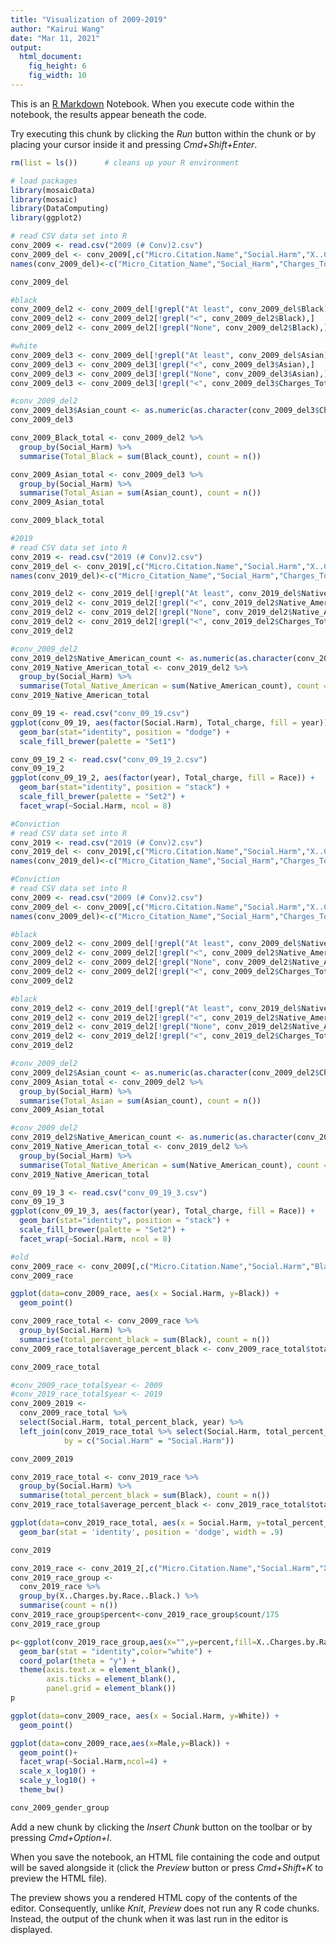 ```yaml
---
title: "Visualization of 2009-2019"
author: "Kairui Wang"
date: "Mar 11, 2021"
output: 
  html_document:
    fig_height: 6
    fig_width: 10
---
```



This is an [R Markdown](http://rmarkdown.rstudio.com) Notebook. When you execute code within the notebook, the results appear beneath the code. 

Try executing this chunk by clicking the *Run* button within the chunk or by placing your cursor inside it and pressing *Cmd+Shift+Enter*. 

```r
rm(list = ls())      # cleans up your R environment

# load packages
library(mosaicData)
library(mosaic)
library(DataComputing)
library(ggplot2)
```

```r
# read CSV data set into R
conv_2009 <- read.csv("2009 (# Conv)2.csv") 
conv_2009_del <- conv_2009[,c("Micro.Citation.Name","Social.Harm","X..Charges..Grand.Total.","X..All.Charges..For.Any.Offense.","X..Charges.by.Race..Black.","X..Charges.by.Race..White.","X..Charges.by.Race..Hispanic.","X..Charges.by.Race..Asian.","X..Charges.by.Race..Native.American.")]
names(conv_2009_del)<-c("Micro_Citation_Name","Social_Harm","Charges_Total","Charges_percent","Black","White","Hispanic","Asian","Native_American")
```

```r
conv_2009_del
```

```r
#black
conv_2009_del2 <- conv_2009_del[!grepl("At least", conv_2009_del$Black),]
conv_2009_del2 <- conv_2009_del2[!grepl("<", conv_2009_del2$Black),]
conv_2009_del2 <- conv_2009_del2[!grepl("None", conv_2009_del2$Black),]
```

```r
#white
conv_2009_del3 <- conv_2009_del[!grepl("At least", conv_2009_del$Asian),]
conv_2009_del3 <- conv_2009_del3[!grepl("<", conv_2009_del3$Asian),]
conv_2009_del3 <- conv_2009_del3[!grepl("None", conv_2009_del3$Asian),]
conv_2009_del3 <- conv_2009_del3[!grepl("<", conv_2009_del3$Charges_Total),]
```

```r
#conv_2009_del2
conv_2009_del3$Asian_count <- as.numeric(as.character(conv_2009_del3$Charges_Total))*as.numeric(as.character(conv_2009_del3$Asian))
conv_2009_del3
```

```r
conv_2009_Black_total <- conv_2009_del2 %>% 
  group_by(Social_Harm) %>%
  summarise(Total_Black = sum(Black_count), count = n())
```

```r
conv_2009_Asian_total <- conv_2009_del3 %>% 
  group_by(Social_Harm) %>%
  summarise(Total_Asian = sum(Asian_count), count = n())
conv_2009_Asian_total
```

```r
conv_2009_black_total
```

```r
#2019
# read CSV data set into R
conv_2019 <- read.csv("2019 (# Conv)2.csv") 
conv_2019_del <- conv_2019[,c("Micro.Citation.Name","Social.Harm","X..Charges..Grand.Total.","X..All.Charges..For.Any.Offense.","X..Charges.by.Race..Black.","X..Charges.by.Race..White.","X..Charges.by.Race..Hispanic.","X..Charges.by.Race..Asian.","X..Charges.by.Race..Native.American.")]
names(conv_2019_del)<-c("Micro_Citation_Name","Social_Harm","Charges_Total","Charges_percent","Black","White","Hispanic","Asian","Native_American")
```

```r
conv_2019_del2 <- conv_2019_del[!grepl("At least", conv_2019_del$Native_American),]
conv_2019_del2 <- conv_2019_del2[!grepl("<", conv_2019_del2$Native_American),]
conv_2019_del2 <- conv_2019_del2[!grepl("None", conv_2019_del2$Native_American),]
conv_2019_del2 <- conv_2019_del2[!grepl("<", conv_2019_del2$Charges_Total),]
conv_2019_del2
```
```r
#conv_2009_del2
conv_2019_del2$Native_American_count <- as.numeric(as.character(conv_2019_del2$Charges_Total))*as.numeric(as.character(conv_2019_del2$Native_American))
conv_2019_Native_American_total <- conv_2019_del2 %>% 
  group_by(Social_Harm) %>%
  summarise(Total_Native_American = sum(Native_American_count), count = n())
conv_2019_Native_American_total
```

```r
conv_09_19 <- read.csv("conv_09_19.csv")
ggplot(conv_09_19, aes(factor(Social.Harm), Total_charge, fill = year)) + 
  geom_bar(stat="identity", position = "dodge") + 
  scale_fill_brewer(palette = "Set1")
```

```r
conv_09_19_2 <- read.csv("conv_09_19_2.csv")
conv_09_19_2
ggplot(conv_09_19_2, aes(factor(year), Total_charge, fill = Race)) + 
  geom_bar(stat="identity", position = "stack") + 
  scale_fill_brewer(palette = "Set2") + 
  facet_wrap(~Social.Harm, ncol = 8)
```

```r
#Conviction
# read CSV data set into R
conv_2019 <- read.csv("2019 (# Conv)2.csv") 
conv_2019_del <- conv_2019[,c("Micro.Citation.Name","Social.Harm","X..Convictions..Grand.Total.","X..All.Convictions..For.Any.Offense.","X..Convictions.by.Race..Black.","X..Convictions.by.Race..White.","X..Convictions.by.Race..Hispanic.","X..Convictions.by.Race..Asian.","X..Convictions.by.Race..Native.American.")]
names(conv_2019_del)<-c("Micro_Citation_Name","Social_Harm","Charges_Total","Charges_percent","Black","White","Hispanic","Asian","Native_American")
```

```r
#Conviction
# read CSV data set into R
conv_2009 <- read.csv("2009 (# Conv)2.csv") 
conv_2009_del <- conv_2009[,c("Micro.Citation.Name","Social.Harm","X..Convictions..Grand.Total.","X..All.Convictions..For.Any.Offense.","X..Convictions.by.Race..Black.","X..Convictions.by.Race..White.","X..Convictions.by.Race..Hispanic.","X..Convictions.by.Race..Asian.","X..Convictions.by.Race..Native.American.")]
names(conv_2009_del)<-c("Micro_Citation_Name","Social_Harm","Charges_Total","Charges_percent","Black","White","Hispanic","Asian","Native_American")
```

```r
#black
conv_2009_del2 <- conv_2009_del[!grepl("At least", conv_2009_del$Native_American),]
conv_2009_del2 <- conv_2009_del2[!grepl("<", conv_2009_del2$Native_American),]
conv_2009_del2 <- conv_2009_del2[!grepl("None", conv_2009_del2$Native_American),]
conv_2009_del2 <- conv_2009_del2[!grepl("<", conv_2009_del2$Charges_Total),]
conv_2009_del2
```

```r
#black
conv_2019_del2 <- conv_2019_del[!grepl("At least", conv_2019_del$Native_American),]
conv_2019_del2 <- conv_2019_del2[!grepl("<", conv_2019_del2$Native_American),]
conv_2019_del2 <- conv_2019_del2[!grepl("None", conv_2019_del2$Native_American),]
conv_2019_del2 <- conv_2019_del2[!grepl("<", conv_2019_del2$Charges_Total),]
conv_2019_del2
```

```r
#conv_2009_del2
conv_2009_del2$Asian_count <- as.numeric(as.character(conv_2009_del2$Charges_Total))*as.numeric(as.character(conv_2009_del2$Asian))
conv_2009_Asian_total <- conv_2009_del2 %>% 
  group_by(Social_Harm) %>%
  summarise(Total_Asian = sum(Asian_count), count = n())
conv_2009_Asian_total
```

```r
#conv_2009_del2
conv_2019_del2$Native_American_count <- as.numeric(as.character(conv_2019_del2$Charges_Total))*as.numeric(as.character(conv_2019_del2$Native_American))
conv_2019_Native_American_total <- conv_2019_del2 %>% 
  group_by(Social_Harm) %>%
  summarise(Total_Native_American = sum(Native_American_count), count = n())
conv_2019_Native_American_total
```

```r
conv_09_19_3 <- read.csv("conv_09_19_3.csv")
conv_09_19_3
ggplot(conv_09_19_3, aes(factor(year), Total_charge, fill = Race)) + 
  geom_bar(stat="identity", position = "stack") + 
  scale_fill_brewer(palette = "Set2") + 
  facet_wrap(~Social.Harm, ncol = 8)
```


```r
#old
conv_2009_race <- conv_2009[,c("Micro.Citation.Name","Social.Harm","Black","White","Hispanic","Asian","Native.American","Native.Hawiian.or.Pacific.Islander","Other","Unknown","Missing.Data","Male")]
conv_2009_race
```
```r
ggplot(data=conv_2009_race, aes(x = Social.Harm, y=Black)) +
  geom_point()
```

```r
conv_2009_race_total <- conv_2009_race %>% 
  group_by(Social.Harm) %>%
  summarise(total_percent_black = sum(Black), count = n())
conv_2009_race_total$average_percent_black <- conv_2009_race_total$total_percent_black/conv_2009_race_total$count

conv_2009_race_total
```
```r
#conv_2009_race_total$year <- 2009
#conv_2019_race_total$year <- 2019
conv_2009_2019 <- 
  conv_2009_race_total %>%
  select(Social.Harm, total_percent_black, year) %>% 
  left_join(conv_2019_race_total %>% select(Social.Harm, total_percent_black, year),
            by = c("Social.Harm" = "Social.Harm"))

conv_2009_2019
```

```r
conv_2019_race_total <- conv_2019_race %>% 
  group_by(Social.Harm) %>%
  summarise(total_percent_black = sum(Black), count = n())
conv_2019_race_total$average_percent_black <- conv_2019_race_total$total_percent_black/conv_2019_race_total$count

ggplot(data=conv_2019_race_total, aes(x = Social.Harm, y=total_percent_black)) +
  geom_bar(stat = 'identity', position = 'dodge', width = .9)
```

```r
conv_2019
```

```r
conv_2019_race <- conv_2019_2[,c("Micro.Citation.Name","Social.Harm","X..Charges.by.Race..Black.")]
conv_2019_race_group <-
  conv_2019_race %>%
  group_by(X..Charges.by.Race..Black.) %>%
  summarise(count = n())
conv_2019_race_group$percent<-conv_2019_race_group$count/175
conv_2019_race_group
```


```r
p<-ggplot(conv_2019_race_group,aes(x="",y=percent,fill=X..Charges.by.Race..Black.)) +
  geom_bar(stat = "identity",color="white") + 
  coord_polar(theta = "y") +
  theme(axis.text.x = element_blank(),
        axis.ticks = element_blank(),
        panel.grid = element_blank())
p
```


```r
ggplot(data=conv_2009_race, aes(x = Social.Harm, y=White)) +
  geom_point()
```







```r
ggplot(data=conv_2009_race,aes(x=Male,y=Black)) +
  geom_point()+
  facet_wrap(~Social.Harm,ncol=4) +
  scale_x_log10() +
  scale_y_log10() +
  theme_bw()
```

```r
conv_2009_gender_group
```

Add a new chunk by clicking the *Insert Chunk* button on the toolbar or by pressing *Cmd+Option+I*.

When you save the notebook, an HTML file containing the code and output will be saved alongside it (click the *Preview* button or press *Cmd+Shift+K* to preview the HTML file). 

The preview shows you a rendered HTML copy of the contents of the editor. Consequently, unlike *Knit*, *Preview* does not run any R code chunks. Instead, the output of the chunk when it was last run in the editor is displayed.


